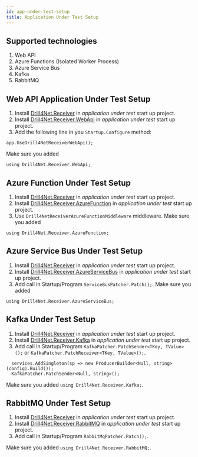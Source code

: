 ```yaml
---
id: app-under-test-setup
title: Application Under Test Setup
---
```


## Supported technologies
1. Web API
2. Azure Functions (Isolated Worker Process)
3. Azure Service Bus
4. Kafka
5. RabbitMQ

## Web API Application Under Test Setup
1. Install [Drill4Net.Receiver](https://www.nuget.org/packages/Drill4Net.Receiver) in *application under test* start up project.
2. Install [Drill4Net.Receiver.WebApi](https://www.nuget.org/packages/Drill4Net.Receiver.WebApi) in *application under test* start up project.
3. Add the following line in you `Startup.Configure` method:
```
app.UseDrill4NetReceiverWebApi();
``` 
Make sure you added
```
using Drill4Net.Receiver.WebApi;
```

## Azure Function Under Test Setup
1. Install [Drill4Net.Receiver](https://www.nuget.org/packages/Drill4Net.Receiver) in *application under test* start up project.
2. Install [Drill4Net.Receiver.AzureFunction](https://www.nuget.org/packages/Drill4Net.Receiver.AzureFunction) in *application under test* start up project.
3. Use `Drill4NetReceiverAzureFunctionMiddleware` middleware.
Make sure you added
```
using Drill4Net.Receiver.AzureFunction;
```

## Azure Service Bus Under Test Setup
1. Install [Drill4Net.Receiver](https://www.nuget.org/packages/Drill4Net.Receiver) in *application under test* start up project.
2. Install [Drill4Net.Receiver.AzureServiceBus](https://www.nuget.org/packages/Drill4Net.Receiver.AzureServiceBus) in *application under test* start up project.
3. Add call in Startup/Program `ServiceBusPatcher.Patch();`.
Make sure you added
```
using Drill4Net.Receiver.AzureServiceBus;
```

## Kafka Under Test Setup
1. Install [Drill4Net.Receiver](https://www.nuget.org/packages/Drill4Net.Receiver) in *application under test* start up project.
2. Install [Drill4Net.Receiver.Kafka](https://www.nuget.org/packages/Drill4Net.Receiver.Kafka) in *application under test* start up project.
3. Add call in Startup/Program `KafkaPatcher.PatchSender<TKey, TValue>();` or `KafkaPatcher.PatchReceiver<TKey, TValue>();`.
```
  services.AddSingleton(sp => new ProducerBuilder<Null, string>(config).Build());
  KafkaPatcher.PatchSender<Null, string>();
```
Make sure you added `using Drill4Net.Receiver.Kafka;`.

## RabbitMQ Under Test Setup
1. Install [Drill4Net.Receiver](https://www.nuget.org/packages/Drill4Net.Receiver) in *application under test* start up project.
2. Install [Drill4Net.Receiver.RabbitMQ](https://www.nuget.org/packages/Drill4Net.Receiver.RabbitMQ) in *application under test* start up project.
3. Add call in Startup/Program `RabbitMqPatcher.Patch();`.

Make sure you added `using Drill4Net.Receiver.RabbitMQ;`.
